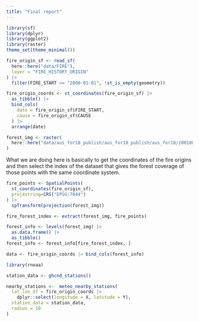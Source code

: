 ```yaml
---
title: "Final report"
---
```



```r
library(sf)
library(dplyr)
library(ggplot2)
library(raster)
theme_set(theme_minimal())
```


```r
fire_origin_sf <- read_sf(
  here::here("data/FIRE"), 
  layer = "FIRE_HISTORY_ORIGIN"
) |>
  filter(FIRE_START >= "2000-01-01", !st_is_empty(geometry))

fire_origin_coords <- st_coordinates(fire_origin_sf) |>
  as_tibble() |>
  bind_cols(
    date = fire_origin_sf$FIRE_START,
    cause = fire_origin_sf$CAUSE
  ) |>
  arrange(date)
```


```r
forest_img <- raster(
  here::here("data/aus_for18_publish/aus_for18_publish/aus_for18/z001001.adf")
)
```

What we are doing here is basically to get the coordinates of the fire origins and then select the index of the dataset that gives the forest coverage of those points with the same coordinate system.

```r
fire_points <- SpatialPoints(
  st_coordinates(fire_origin_sf),
  proj4string=CRS("EPSG:7844")
) |>
  spTransform(projection(forest_img))

fire_forest_index <- extract(forest_img, fire_points)
```


```r
forest_info <- levels(forest_img) |>
  as.data.frame() |>
  as_tibble()
forest_info <- forest_info[fire_forest_index, ]
```


```r
data <- fire_origin_coords |> bind_cols(forest_info)
```


```r
library(rnoaa)

station_data <- ghcnd_stations()

nearby_stations <-  meteo_nearby_stations(
  lat_lon_df = fire_origin_coords |> 
    dplyr::select(longitude = X, latitude = Y),
  station_data = station_data,
  radius = 10
)
```

